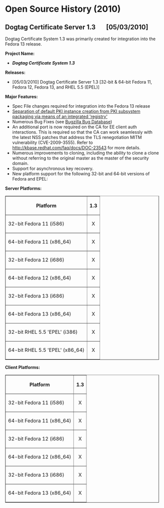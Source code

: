 = Open Source History (2010) =

== Dogtag Certificate Server 1.3 &nbsp;&nbsp;&nbsp;&nbsp;&nbsp;&nbsp;[05/03/2010] ==

Dogtag Certificate System 1.3 was primarily created for integration into the Fedora 13 release.

'''Project Name:'''
* '''''Dogtag Certificate System 1.3'''''
'''Releases:'''
* [05/03/2010] Dogtag Certificate Server 1.3 [32-bit & 64-bit Fedora 11, Fedora 12, Fedora 13, and RHEL 5.5 (EPEL)]
'''Major Features:'''
* Spec File changes required for integration into the Fedora 13 release
* [[PKI_Registry|Separation of default PKI instance creation from PKI subsystem packaging via means of an integrated 'registry']]
* Numerous Bug Fixes (see [[PKI_Bugs#Bugzilla_Bug_Database|Bugzilla Bug Database]])
* An additional port is now required on the CA for EE client auth interactions.  This is required so that the CA can work seamlessly with the latest NSS patches that address the TLS renegotiation MITM vulnerability (CVE-2009-3555).  Refer to http://kbase.redhat.com/faq/docs/DOC-23543 for more details.
* Numerous improvements to cloning, including the ability to clone a clone without referring to the original master as the master of the security domain.
* Support for asynchronous key recovery.
* New platform support for the following 32-bit and 64-bit versions of Fedora and EPEL:
'''Server Platforms:'''
    <table border=1>
    <tr>
    <th>Platform</th>
    <th>1.3</th>
    </tr>
    <tr>
    <td>32-bit Fedora 11 (i586)</td>
    <td><center>X</center></td>
    </tr>
    <tr>
    <td>64-bit Fedora 11 (x86_64)</td>
    <td><center>X</center></td>
    </tr>
    <tr>
    <td>32-bit Fedora 12 (i686)</td>
    <td><center>X</center></td>
    </tr>
    <tr>
    <td>64-bit Fedora 12 (x86_64)</td>
    <td><center>X</center></td>
    </tr>
    <tr>
    <td>32-bit Fedora 13 (i686)</td>
    <td><center>X</center></td>
    </tr>
    <tr>
    <td>64-bit Fedora 13 (x86_64)</td>
    <td><center>X</center></td>
    </tr>
    <tr>
    <td>32-bit RHEL 5.5 'EPEL' (i386)</td>
    <td><center>X</center></td>
    </tr>
    <tr>
    <td>64-bit RHEL 5.5 'EPEL' (x86_64)</td>
    <td><center>X</center></td>
    </tr>
    </table>
'''Client Platforms:'''
    <table border=1>
    <tr>
    <th>Platform</th>
    <th>1.3</th>
    </tr>
    <tr>
    <td>32-bit Fedora 11 (i586)</td>
    <td><center>X</center></td>
    </tr>
    <tr>
    <td>64-bit Fedora 11 (x86_64)</td>
    <td><center>X</center></td>
    </tr>
    <tr>
    <td>32-bit Fedora 12 (i686)</td>
    <td><center>X</center></td>
    </tr>
    <tr>
    <td>64-bit Fedora 12 (x86_64)</td>
    <td><center>X</center></td>
    </tr>
    <tr>
    <td>32-bit Fedora 13 (i686)</td>
    <td><center>X</center></td>
    </tr>
    <tr>
    <td>64-bit Fedora 13 (x86_64)</td>
    <td><center>X</center></td>
    </tr>
    </table>